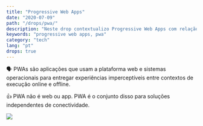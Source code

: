 ```yaml
---
title: "Progressive Web Apps"
date: "2020-07-09"
path: "/drops/pwa/"
description: "Neste drop contextualizo Progressive Web Apps com relação ao seu propósito de utilização."
keywords: "progressive web apps, pwa"
category: "tech"
lang: "pt"
drops: true
---
```



<Drop>

🗣 PWAs são aplicações que usam a plataforma web e sistemas operacionais para entregar experiências imperceptíveis entre contextos de execução online e offline.

👍 PWA não é web ou app. PWA é o conjunto disso para soluções independentes de conectividade.

![](https://pbs.twimg.com/media/Ecfx4VCWsAALwS3?format=jpg&name=900x900)

</Drop>
